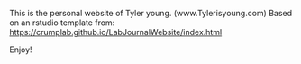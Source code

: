 This is the personal website of Tyler young. (www.Tylerisyoung.com)
Based on an rstudio template from: [https://crumplab.github.io/LabJournalWebsite/index.html](https://crumplab.github.io/LabJournalWebsite/index.html)

Enjoy! 
